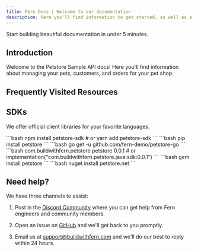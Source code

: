 ```yaml
---
title: Fern Docs | Welcome to our documentation
description: Here you'll find information to get started, as well as a sample API Reference generated by Fern from an OpenAPI specification file.
---
```


<Callout intent="success">
Start building beautiful documentation in under 5 minutes.
</Callout>

## Introduction

Welcome to the Petstore Sample API docs! Here you'll find information about managing your pets, customers, and orders for your pet shop.

## Frequently Visited Resources

<Cards>
  <Card
    title="API Reference"
    icon="fa-solid fa-code"
    href="/api-reference"
  />
  <Card
    title="Discord Community"
    icon="fa-brands fa-discord"
    href="https://discord.com/invite/JkkXumPzcG"
  />
</Cards>

<Cards>
  <Card
    title="Blog"
    icon="fa-solid fa-signal"
    href="https://blog.buildwithfern.com"
  />
  <Card
    title="SOC 2 Compliance"
    icon="fa-solid fa-shield-halved"
    href="https://security.buildwithfern.com"
  />
</Cards>

## SDKs

We offer official client libraries for your favorite languages.

<CodeBlocks>
  <CodeBlock title="Node">
  ```bash
  npm install petstore-sdk
  # or
  yarn add petstore-sdk
  ```
  </CodeBlock>
  <CodeBlock title="Python">
  ```bash
  pip install petstore
  ```
  </CodeBlock>
  <CodeBlock title="Go">
  ```bash
  go get -u github.com/fern-demo/petstore-go
  ```
  </CodeBlock>
  <CodeBlock title="Java">
  ```bash
  <dependency>
    <groupId>com.buildwithfern.petstore</groupId>
    <artifactId>petstore</artifactId>
    <version>0.0.1</version>
  </dependency>
  # or
  implementation("com.buildwithfern.petstore.java:sdk:0.0.1")
  ```
  </CodeBlock>
  <CodeBlock title="Ruby">
  ```bash
  gem install petstore
  ```
  </CodeBlock>
  <CodeBlock title="C#">
  ```bash
  nuget install petstore.net
  ```
  </CodeBlock>
</CodeBlocks>

## Need help? 

We have three channels to assist:

1. Post in the [Discord Community](https://discord.com/invite/JkkXumPzcG) where you can get help from Fern engineers and community members.

2. Open an issue on [GitHub](https://github.com/fern-api/docs-starter-openapi/issues/new) and we'll get back to you promptly.

3. Email us at [support@buildwithfern.com](mailto:support@buildwithfern.com) and we'll do our best to reply within 24 hours.

